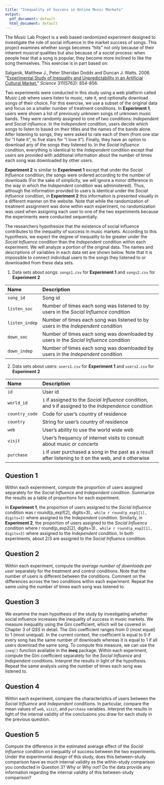 ```yaml
---
title: "Inequality of Success in Online Music Markets"
output:
  pdf_document: default
  html_document: default
---
```


The Music Lab Project is a web based randomized experiment designed to investigate the role of social influence in the market success of songs. This project examines whether songs becomes "hits" not only because of their inherent *musical* qualities but also because of a *social* process: when people hear that a song is popular, they become more inclined to like the song themselves. This exercise is in part based on:

Salganik, Matthew J., Peter Sheridan Dodds and Duncan J. Watts. 2006. "[Experimental Study of Inequality and Unpredictability in an Artificial Cultural Market.](http://dx.doi.org/10.1126/science.1121066)" *Science* 311(5762): 854-856.

Two experiments were conducted in this study using a web platform called *Music Lab* where users listen to music, rate it, and optionally download songs of their choice. For this exercise, we use a subset of the original data and focus on a smaller number of treatment conditions. In **Experiment 1**, users were shown a list of previously unknown songs of unknown music bands. They were randomly assigned to one of two conditions: *Independent* and *Social influence*. In the *Independent* condition, users decide which songs to listen to based on their titles and the names of the bands alone. After listening to songs, they were asked to rate each of them (from one star for "I hate it", to five stars for "I love it"). Finally, they have an option to download any of the songs they listened to. In the *Social Influence* condition, everything is identical to the *Independent* condition except that users are provided with additional information about the number of times each song was downloaded by other users.

**Experiment 2** is similar to **Experiment 1** except that under the *Social Influence* condition, the songs were ordered according to the number of downloads (For the sake of simplicity, we will ignore a minor difference in the way in which the *Independent* condition was administered). Thus, although the information provided to users is identical under the *Social Influence* condition, in **Experiment 2** this information is presented visually in a different manner on the website. Note that while the randomization of treatment assignment was done within each experiment, no randomization was used when assigning each user to one of the two experiments because the experiments were conducted sequentially.

The researchers hypothesize that the existence of social influence contributes to the inequality of success in music markets. According to this hypothesis, we expect the degree of inequality to be greater under the *Social Influence* condition than the *Independent* condition within each experiment. We will analyze a portion of the original data. The names and descriptions of variables in each data set are shown below. Note that it is impossible to connect individual users to the songs they listened to or downloaded from these data sets.

1.  Data sets about songs: `songs1.csv` for **Experiment 1** and `songs2.csv` for **Experiment 2**

| Name           | Description                                                                            |
|:---------------|:---------------------------------------------------------------------------------------|
| `song_id`      | Song id                                                                                |
| `listen_soc`   | Number of times each song was listened to by users in the *Social Influence* condition |
| `listen_indep` | Number of times each song was listened to by users in the *Independent* condition      |
| `down_soc`     | Number of times each song was downloaded by users in the *Social Influence* condition  |
| `down_indep`   | Number of times each song was downloaded by users in the *Independent* condition       |

2.  Data sets about users: `users1.csv` for **Experiment 1** and `users2.csv` for **Experiment 2**

| Name           | Description                                                                                              |
|:---------------|:---------------------------------------------------------------------------------------------------------|
| `id`           | User id                                                                                                  |
| `world_id`     | `1` if assigned to the *Social Influence* condition, and `9` if assigned to the *Independence* condition |
| `country_code` | Code for user's country of residence                                                                     |
| `country`      | String for user's country of residence                                                                   |
| `web`          | User's ability to use the world wide web                                                                 |
| `visit`        | User's frequency of internet visits to consult about music or concerts                                   |
| `purchase`     | `1` if user purchased a song in the past as a result after listening to it on the web, and `0` otherwise |

## Question 1

Within each experminent, compute the proportion of users assigned separately for the *Social Influence* and *Independent* condition. Summarize the results as a table of proportions for each experiment.

In **Experiment 1**, the proportion of users assigned to the *Social Influence* condition was r round(p_exp1[2], digits=3)`, while r round(p_exp1[1], digits=3)` where assigned to the *Independent* condition. Similarly, in **Experiment 2**, the proportion of users assigned to the *Social Influence* condition where r round(p_exp2[2], digits=3)`, while r round(p_exp2[1], digits=3)` where assigned to the *Independent* condition. In both experiments, about 2/3 are assigned to the *Social Influence* condition.

## Question 2

Within each experiment, compute the *average number of downloads per user* separately for the treatment and control conditions. Note that the number of users is different between the conditions. Comment on the differences across the two conditions within each experiment. Repeat the same using the number of times each song was listened to.

## Question 3

We examine the main hypothesis of the study by investigating whether social influence increases the inequality of success in music markets. We measure inequality using the Gini coefficient, which will be covered in Chapter 3 of *QSS* in detail. The Gini coefficient ranges from 0 (most equal) to 1 (most unequal). In the current context, the coefficient is equal to 0 if every song has the same number of downloads whereas it is equal to 1 if all users download the same song. To compute this measure, we can use the `ineq()` function available in the **ineq** package. Within each experiment, compute the Gini coefficient separately for the *Social Influence* and *Independent* conditions. Interpret the results in light of the hypothesis. Repeat the same analysis using the number of times each song was listened to.

## Question 4

Within each experiment, compare the characteristics of users between the *Social Influence* and *Independent* conditions. In particular, compare the mean values of `web`, `visit`, and `purchase` variables. Interpret the results in light of the internal validity of the conclusions you draw for each study in the previous question.

## Question 5

Compute the difference in the estimated average effect of the *Social Influence* condition on inequality of success between the two experiments. Under the experimental design of this study, does this between-study comparison have as much internal validity as the within-study comparison you conducted in Question 3? Why or Why not? Do the data provide any information regarding the internal validity of this between-study comparison?
